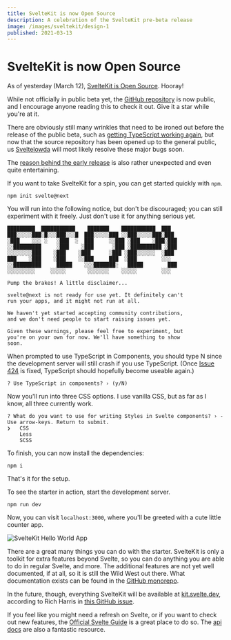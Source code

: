 ```yaml
---
title: SvelteKit is now Open Source
description: A celebration of the SvelteKit pre-beta release
image: /images/sveltekit/design-1
published: 2021-03-13
---
```


# SvelteKit is now Open Source

As of yesterday (March 12), [SvelteKit is Open Source](https://twitter.com/SvelteSociety/status/1370157702144348164). Hooray!

While not officially in public beta yet, the [GitHub repository](https://github.com/sveltejs/kit) is now public, and I encourage anyone reading this to check it out. Give it a star while you're at it.

There are obviously still many wrinkles that need to be ironed out before the release of the public beta, such as [getting TypeScript working again](https://github.com/sveltejs/kit/issues/424), but now that the source repository has been opened up to the general public, us [Sveltelowda](https://twitter.com/sveltejs/status/1226662581449953280) will most likely resolve these major bugs soon.

The [reason behind the early release](https://www.reddit.com/r/sveltejs/comments/m337r7/sveltekit_repository_is_now_public_on_github/) is also rather unexpected and even quite entertaining.

If you want to take SvelteKit for a spin, you can get started quickly with `npm`.

```
npm init svelte@next
```

You will run into the following notice, but don't be discouraged; you can still experiment with it freely. Just don't use it for anything serious yet.

```
█████████  ███████████    ███████    ███████████  ███
███░░░░░███░█░░░███░░░█  ███░░░░░███ ░░███░░░░░███░███
░███    ░░░ ░   ░███  ░  ███     ░░███ ░███    ░███░███
░░█████████     ░███    ░███      ░███ ░██████████ ░███
░░░░░░░░███    ░███    ░███      ░███ ░███░░░░░░  ░███
███    ░███    ░███    ░░███     ███  ░███        ░░░
░░█████████     █████    ░░░███████░   █████        ███
░░░░░░░░░     ░░░░░       ░░░░░░░    ░░░░░        ░░░

Pump the brakes! A little disclaimer...

svelte@next is not ready for use yet. It definitely can't
run your apps, and it might not run at all.

We haven't yet started accepting community contributions,
and we don't need people to start raising issues yet.

Given these warnings, please feel free to experiment, but
you're on your own for now. We'll have something to show
soon.
```

When prompted to use TypeScript in Components, you should type N since the development server will still crash if you use TypeScript. (Once [Issue 424](https://github.com/sveltejs/kit/issues/424) is fixed, TypeScript should hopefully become useable again.)

```
? Use TypeScript in components? › (y/N)
```

Now you'll run into three CSS options. I use vanilla CSS, but as far as I know, all three currently work.

```
? What do you want to use for writing Styles in Svelte components? › - Use arrow-keys. Return to submit.
❯   CSS
    Less
    SCSS
```

To finish, you can now install the dependencies:

```
npm i
```

That's it for the setup.

To see the starter in action, start the development server.

```
npm run dev
```

Now, you can visit `localhost:3000`, where you'll be greeted with a cute little counter app.

<Image
    src="/images/sveltekit/hello-world.png"
    alt="SvelteKit Hello World App"
    width={2560}
    height={1600}
/>

There are a great many things you can do with the starter. SvelteKit is only a toolkit for extra features beyond Svelte, so you can do anything you are able to do in regular Svelte, and more. The additional features are not yet well documented, if at all, so it is still the Wild West out there. What documentation exists can be found in the [GitHub monorepo](https://github.com/sveltejs/kit/tree/master/documentation/docs).

In the future, though, everything SvelteKit will be available at [kit.svelte.dev](https://kit.svelte.dev), according to Rich Harris in [this GitHub issue](https://github.com/sveltejs/kit/issues/244).

If you feel like you might need a refresh on Svelte, or if you want to check out new features, the [Official Svelte Guide](https://svelte.dev/tutorial/basics) is a great place to do so. The [api docs](https://svelte.dev/docs) are also a fantastic resource.
